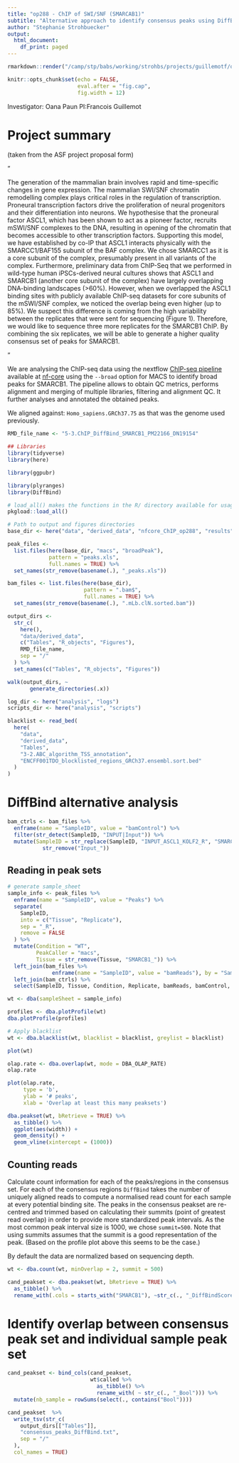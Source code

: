 ```yaml
---
title: "op288 - ChIP of SWI/SNF (SMARCAB1)"
subtitle: "Alternative approach to identify consensus peaks using DiffBind (runs PM22166 and DN19154)"
author: "Stephanie Strohbuecker"
output:
  html_document:
    df_print: paged
---
```


```r
rmarkdown::render("/camp/stp/babs/working/strohbs/projects/guillemotf/oana.paun/op17_PM21134_ChIP_SWI_SNFxASCL1/vignettes/5-2b.ChIP_QC_SMARCB1_PM22166_DN19154.Rmd", output_file = "/camp/stp/babs/working/strohbs/projects/guillemotf/oana.paun/op17_PM21134_ChIP_SWI_SNFxASCL1/vignettes/5-2b.ChIP_QC_SMARCB1_PM22166_DN19154.html")
```


```r
knitr::opts_chunk$set(echo = FALSE,
                      eval.after = "fig.cap",
                      fig.width = 12)
```

Investigator: Oana Paun
PI:Francois Guillemot

# Project summary

(taken from the ASF project proposal form)
    
"

The generation of the mammalian brain involves rapid and time-specific changes in gene expression. The mammalian SWI/SNF chromatin remodelling complex plays critical roles in the regulation of transcription. Proneural transcription factors drive the proliferation of neural progenitors and their differentiation into neurons. We hypothesise that the proneural factor ASCL1, which has been shown to act as a pioneer factor, recruits mSWI/SNF complexes to the DNA, resulting in opening of the chromatin that becomes accessible to other transcription factors. Supporting this model, we have established by co-IP that ASCL1 interacts physically with the SMARCC1/BAF155 subunit of the BAF complex. We chose SMARCC1 as it is a core subunit of the complex, presumably present in all variants of the complex. Furthermore, preliminary data from ChIP-Seq that we performed in wild-type human iPSCs-derived neural cultures shows that ASCL1 and SMARCB1 (another core subunit of the complex) have largely overlapping DNA-binding landscapes (>60%). However, when we overlapped the ASCL1 binding sites with publicly available ChIP-seq datasets for core subunits of the mSWI/SNF complex, we noticed the overlap being even higher (up to 85%). We suspect this difference is coming from the high variability between the replicates that were sent for sequencing (Figure 1). Therefore, we would like to sequence three more replicates for the SMARCB1 ChIP. By combining the six replicates, we will be able to generate a higher quality consensus set of peaks for SMARCB1. 

"

We are analysing the ChIP-seq data using the nextflow [ChIP-seq pipeline](https://nf-co.re/chipseq) available at [nf-core](https://nf-co.re/) using the `--broad` option for MACS to identify broad peaks for SMARCB1.
The pipeline allows to obtain QC metrics, performs alignment and merging of multiple libraries, filtering and alignment QC.
It further analyses and annotated the obtained peaks.

We aligned against: `Homo_sapiens.GRCh37.75` as that was the genome used previously.

```r
RMD_file_name <- "5-3.ChIP_DiffBind_SMARCB1_PM22166_DN19154"
```

```r
## Libraries
library(tidyverse)
library(here)

library(ggpubr)

library(plyranges)
library(DiffBind)
```

```r
# load_all() makes the functions in the R/ directory available for usage
pkgload::load_all()
```

```r
# Path to output and figures directories
base_dir <- here("data", "derived_data", "nfcore_ChIP_op288", "results", "bwa", "mergedLibrary")

peak_files <-
  list.files(here(base_dir, "macs", "broadPeak"),
             pattern = "peaks.xls",
             full.names = TRUE) %>%
  set_names(str_remove(basename(.), "_peaks.xls"))

bam_files <- list.files(here(base_dir),
                        pattern = ".bam$",
                        full.names = TRUE) %>%
  set_names(str_remove(basename(.), ".mLb.clN.sorted.bam"))

output_dirs <-
  str_c(
    here(),
    "data/derived_data",
    c("Tables", "R_objects", "Figures"),
    RMD_file_name,
    sep = "/"
  ) %>%
  set_names(c("Tables", "R_objects", "Figures"))

walk(output_dirs, ~
       generate_directories(.x))

log_dir <- here("analysis", "logs")
scripts_dir <- here("analysis", "scripts")
```

```r
blacklist <- read_bed(
  here(
    "data",
    "derived_data",
    "Tables",
    "3-2.ABC_algorithm_TSS_annotation",
    "ENCFF001TDO_blocklisted_regions_GRCh37.ensembl.sort.bed"
  )
)
```

# DiffBind alternative analysis

```r
bam_ctrls <- bam_files %>%
  enframe(name = "SampleID", value = "bamControl") %>%
  filter(str_detect(SampleID, "INPUT|Input")) %>% 
  mutate(SampleID = str_replace(SampleID, "INPUT_ASCL1_KOLF2_R", "SMARCB1_ASCL1_KOLF2_R") %>% 
           str_remove("Input_"))
```

## Reading in peak sets

```r
# generate sample_sheet
sample_info <- peak_files %>%
  enframe(name = "SampleID", value = "Peaks") %>%
  separate(
    SampleID,
    into = c("Tissue", "Replicate"),
    sep = "_R",
    remove = FALSE
  ) %>%
  mutate(Condition = "WT",
         PeakCaller = "macs",
         Tissue = str_remove(Tissue, "SMARCB1_")) %>%
  left_join(bam_files %>%
              enframe(name = "SampleID", value = "bamReads"), by = "SampleID") %>% 
  left_join(bam_ctrls) %>% 
  select(SampleID, Tissue, Condition, Replicate, bamReads, bamControl, Peaks, PeakCaller)
```

```r
wt <- dba(sampleSheet = sample_info)
```

```r
profiles <- dba.plotProfile(wt)
dba.plotProfile(profiles)
```

```r
# Apply blacklist
wt <- dba.blacklist(wt, blacklist = blacklist, greylist = blacklist)
```

```r
plot(wt)
```

```r
olap.rate <- dba.overlap(wt, mode = DBA_OLAP_RATE)
olap.rate
```

```r
plot(olap.rate,
     type = 'b',
     ylab = '# peaks',
     xlab = 'Overlap at least this many peaksets')
```

```r
dba.peakset(wt, bRetrieve = TRUE) %>% 
  as_tibble() %>%
  ggplot(aes(width)) + 
  geom_density() +
  geom_vline(xintercept = (1000))
```

## Counting reads

Calculate count information for each of the peaks/regions in the consensus set. For each of the consensus regions `DiffBind` takes the number of uniquely aligned reads to compute a normalised read count for each sample at every potential binding site. The peaks in the consensus peakset are re-centred and trimmed based on calculating their summits (point of greatest read overlap) in order to provide more standardized peak intervals.
As the most common peak interval size is 1000, we chose `summit=500`. Note that using summits assumes that the summit is a good representation of the peak. (Based on the profile plot above this seems to be the case.)

By default the data are normalized based on sequencing depth.
```r
wt <- dba.count(wt, minOverlap = 2, summit = 500)
```


```r
cand_peakset <- dba.peakset(wt, bRetrieve = TRUE) %>% 
  as_tibble() %>% 
  rename_with(.cols = starts_with("SMARCB1"), ~str_c(., "_DiffBindScore"))
```


# Identify overlap between consensus peak set and individual sample peak set

```r
cand_peakset <- bind_cols(cand_peakset,
                          wt$called %>%
                            as_tibble() %>%
                            rename_with( ~ str_c(., "_Bool"))) %>%
  mutate(nb_sample = rowSums(select(., contains("Bool"))))
```

```r
cand_peakset  %>% 
  write_tsv(str_c(
    output_dirs[["Tables"]],
    "consensus_peaks_DiffBind.txt",
    sep = "/"
  ),
  col_names = TRUE)
```


